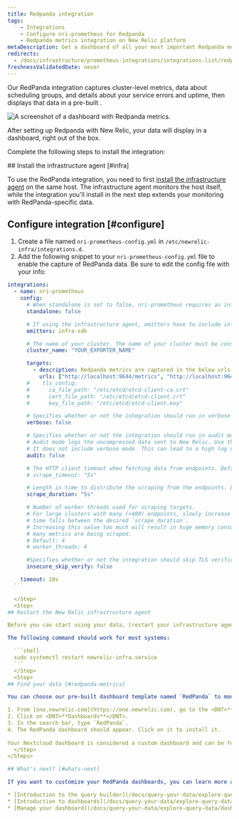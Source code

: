 ```yaml
---
title: Redpanda integration
tags:
    - Integrations
    - Configure nri-prometheus for Redpanda
    - Redpanda metrics integration on New Relic platform
metaDescription: Get a dashboard of all your most important Redpanda metrics with our Redpanda quickstart. 
redirects:
  - /docs/infrastructure/prometheus-integrations/integrations-list/redpanda-integration
freshnessValidatedDate: never
---
```



Our RedPanda integration captures cluster-level metrics, data about scheduling groups, and details about your service errors and uptime, then displays that data in a pre-built <InlinePopover type="dashboards" />. 

<img
    src={prometheusRedpandaIntegration}
    title="Redpanda dashboard landing page"
    alt="A screenshot of a dashboard with Redpanda metrics."
/>
<figcaption>
After setting up Redpanda with New Relic, your data will display in a dashboard, right out of the box. 
</figcaption> 

Complete the following steps to install the integration:

<Steps>
    <Step>
## Install the infrastructure agent [#infra]

To use the RedPanda integration, you need to first [install the infrastructure agent](/docs/infrastructure/install-infrastructure-agent/get-started/install-infrastructure-agent-new-relic/) on the same host. The infrastructure agent monitors the host itself, while the integration you'll install in the next step extends your monitoring with RedPanda-specific data.        
    </Step>
    <Step>
## Configure integration [#configure]

1. Create a file named `nri-prometheus-config.yml` in `/etc/newrelic-infra/integrations.d`.
2. Add the following snippet to your `nri-prometheus-config.yml` file to enable the capture of RedPanda data. Be sure to edit the config file with your info:

  ```yml
  integrations:
    - name: nri-prometheus
      config:
        # When standalone is set to false, nri-prometheus requires an infrastructure agent to work and send data. Defaults to true
        standalone: false

        # If using the infrastructure agent, emitters have to include infra-sdk
        emitters: infra-sdk

        # The name of your cluster. The name of your cluster must be consistent across New Relic products so the infrastructure agent and nri-prometheus can scrape data from the cluster.
        cluster_name: "YOUR_EXPORTER_NAME"

        targets:
          - description: Redpanda metrics are captured in the below urls
            urls: ["http://localhost:9644/metrics", "http://localhost:9644/public_metrics"]
        #    tls_config:
        #      ca_file_path: "/etc/etcd/etcd-client-ca.crt"
        #      cert_file_path: "/etc/etcd/etcd-client.crt"
        #      key_file_path: "/etc/etcd/etcd-client.key"

        # Specifies whether or not the integration should run in verbose mode. Defaults to false.
        verbose: false

        # Specifies whether or not the integration should run in audit mode. Defaults to false.
        # Audit mode logs the uncompressed data sent to New Relic. Use this to log all data sent.
        # It does not include verbose mode. This can lead to a high log volume, use with care.
        audit: false

        # The HTTP client timeout when fetching data from endpoints. Defaults to "5s" if it's not set.
        # scrape_timeout: "5s"

        # Length in time to distribute the scraping from the endpoints. Default to "30s" if it's not set.
        scrape_duration: "5s"

        # Number of worker threads used for scraping targets.
        # For large clusters with many (>400) endpoints, slowly increase until scrape
        # time falls between the desired `scrape_duration`.
        # Increasing this value too much will result in huge memory consumption if too
        # many metrics are being scraped.
        # Default: 4
        # worker_threads: 4

        #Specifies whether or not the integration should skip TLS verification. Defaults to false.
        insecure_skip_verify: false

      timeout: 10s
    ```      

    </Step>
    <Step>
## Restart the New Relic infrastructure agent

Before you can start using your data, [restart your infrastructure agent](/docs/infrastructure/install-infrastructure-agent/manage-your-agent/start-stop-restart-infrastructure-agent/).

The following command should work for most systems:

    ```shell
    sudo systemctl restart newrelic-infra.service
    ```        
    </Step>
    <Step>        
## Find your data [#redpanda-metrics]

You can choose our pre-built dashboard template named `RedPanda` to monitor your Nextcloud server metrics. Follow these steps to use our pre-built dashboard template:

1. From [one.newrelic.com](https://one.newrelic.com), go to the <DNT>**+ Integrations & Agents**</DNT> page. 
2. Click on <DNT>**Dashboards**</DNT>.
3. In the search bar, type `RedPanda`. 
4. The RedPanda dashboard should appear. Click on it to install it.
    
Your Nextcloud dashboard is considered a custom dashboard and can be found in the <DNT>**Dashboards**</DNT> UI. For docs on using and editing dashboards, see [our dashboard docs](/docs/query-your-data/explore-query-data/dashboards/introduction-dashboards).    
    </Step>
</Steps>

## What's next? [#whats-next]

If you want to customize your RedPanda dashboards, you can learn more about building NRQL queries and managing your dashboards in the New Relic UI:

* [Introduction to the query builder](/docs/query-your-data/explore-query-data/query-builder/introduction-query-builder) to create basic and advanced queries.
* [Introduction to dashboards](/docs/query-your-data/explore-query-data/dashboards/introduction-dashboards) to customize your dashboard and carry out different actions.
* [Manage your dashboard](/docs/query-your-data/explore-query-data/dashboards/manage-your-dashboard) to adjust your dashboard display mode, or to add more content to your dashboard. 
